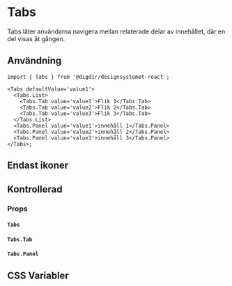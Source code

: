 
<Meta of={TabsStories} />

# Tabs

Tabs låter användarna navigera mellan relaterade delar av innehållet, där en del visas åt gången.

<Primary />
<Controls />

## Användning

```tsx
import { Tabs } from '@digdir/designsystemet-react';

<Tabs defaultValue='value1'>
  <Tabs.List>
    <Tabs.Tab value='value1'>Flik 1</Tabs.Tab>
    <Tabs.Tab value='value2'>Flik 2</Tabs.Tab>
    <Tabs.Tab value='value3'>Flik 3</Tabs.Tab>
  </Tabs.List>
  <Tabs.Panel value='value1'>innehåll 1</Tabs.Panel>
  <Tabs.Panel value='value2'>innehåll 2</Tabs.Panel>
  <Tabs.Panel value='value3'>innehåll 3</Tabs.Panel>
</Tabs>;
```

## Endast ikoner

<Canvas of={TabsStories.IconsOnly} />

## Kontrollerad

<Canvas of={TabsStories.Controlled} />

### Props

#### `Tabs`

<ArgTypes of={Tabs} />

#### `Tabs.Tab`

<ArgTypes of={TabsTab} />

#### `Tabs.Panel`

<ArgTypes of={TabsPanel} />

## CSS Variabler

<CssVariables css={css} />
